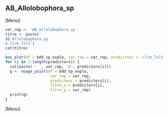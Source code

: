 ##  AB_Allolobophora_sp
[Menu]
```r
var_rep <- 'AB_Allolobophora_sp'
titre <- paste('
AB_Allolobophora_sp
& clcm_lvl3')
cat(titre)

box_plot(df = bdd_sp_explo, var_rep = var_rep, predicteur = 'clcm_lvl3', titre_x = 'clcm_lvl3', titre_y = var_rep)
for (i in 1:length(predictors)) {
  cat(paste('- ', var_rep, '&', predictors[i]))
  g <- nuage_point(df = bdd_sp_explo,
                    var_rep = var_rep,
                    predicteur = predictors[i],
                    titre_x = predictors[i],
                    titre_y = var_rep)
  print(g)
}
```
[Menu] 



